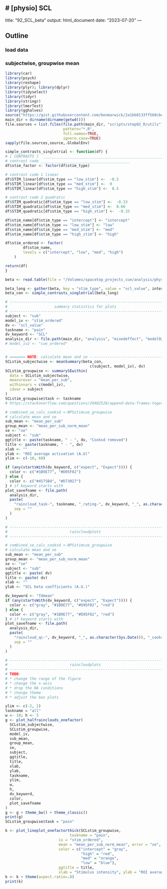 # [physio] SCL {#ch92_SCL}
---
title: "92_SCL_beta"
output: html_document
date: "2023-07-20"
---

## Outline
### load data
### subjectwise, groupwise mean

```r
library(car)
library(psych)
library(reshape)
library(plyr); library(dplyr)
library(tidyselect)
library(tidyr)
library(stringr)
library(lmerTest)
library(gghalves)
source("https://gist.githubusercontent.com/benmarwick/2a1bb0133ff568cbe28d/raw/fb53bd97121f7f9ce947837ef1a4c65a73bffb3f/geom_flat_violin.R")
main_dir = dirname(dirname(getwd()))
file.sources = list.files(file.path(main_dir, "scripts/step02_R/utils"),
                          pattern="*.R", 
                          full.names=TRUE, 
                          ignore.case=TRUE)
sapply(file.sources,source,.GlobalEnv)
```

```r
simple_contrasts_singletrial <- function(df) {
# [ CONTRASTS ]  ________________________________________________________________________________ # nolint
# contrast code ________________________________________
df$stim_factor <- factor(df$stim_type)

# contrast code 1 linear
df$STIM_linear[df$stim_type == "low_stim"] <-  -0.5
df$STIM_linear[df$stim_type == "med_stim"] <-  0
df$STIM_linear[df$stim_type == "high_stim"] <-  0.5

# contrast code 2 quadratic
df$STIM_quadratic[df$stim_type == "low_stim"] <-  -0.33
df$STIM_quadratic[df$stim_type == "med_stim"] <-  0.66
df$STIM_quadratic[df$stim_type == "high_stim"] <-  -0.33

df$stim_name[df$stim_type == "intercept"] <- "intercept"
df$stim_name[df$stim_type == "low_stim"] <- "low"
df$stim_name[df$stim_type == "med_stim"] <- "med"
df$stim_name[df$stim_type == "high_stim"] <- "high"

df$stim_ordered <- factor(
        df$stim_name,
        levels = c("intercept", "low", "med", "high")
    )

return(df)
}
```

```r
beta <- read.table(file = "/Volumes/spacetop_projects_cue/analysis/physio/glm/pmod-stimintensity/glm-pmodintenisy_task-pain_scr.tsv", sep = '\t', header = TRUE)

```
```r
beta_long <- gather(beta, key = "stim_type", value = "scl_value", intercept, low_stim, med_stim, high_stim)
beta_con <- simple_contrasts_singletrial(beta_long)

```


```r

# ----------------------------------------------------------------------
#                     summary statistics for plots
# ----------------------------------------------------------------------
subject <- "sub"
model_iv <- "stim_ordered"
dv <- "scl_value"
taskname <- "pain"
dv_keyword <- "SCL"
analysis_dir <- file.path(main_dir, "analysis", "mixedeffect", "model92_iv-stim_dv-sclbeta", as.character(Sys.Date()))
# model_iv2 <- "cue_ordered"


# ======= NOTE: calculate mean and se ----------------------------------
SCLstim_subjectwise <- meanSummary(beta_con,
                                      c(subject, model_iv), dv)
SCLstim_groupwise <- summarySEwithin(
  data = SCLstim_subjectwise,
  measurevar = "mean_per_sub",
  withinvars = c(model_iv),
  idvar = subject
)
SCLstim_groupwise$task <- taskname
# https://stackoverflow.com/questions/29402528/append-data-frames-together-in-a-for-loop/29419402

# combined_se_calc_cooksd <-NPSstimcue_groupwise
# calculate mean and se
sub_mean <- "mean_per_sub"
group_mean <- "mean_per_sub_norm_mean"
se <- "se"
subject <- "sub"
ggtitle <- paste(taskname, " - ", dv, "Cooksd removed")
title <- paste(taskname, " - ", dv)
xlab <- ""
ylab <- "ROI average activation (A.U)"
ylim <- c(-10, 60)

if (any(startsWith(dv_keyword, c("expect", "Expect")))) {
  color <- c("#1B9E77", "#D95F02")
} else {
  color <- c("#4575B4", "#D73027")
} # if keyword starts with
plot_savefname <- file.path(
  analysis_dir,
  paste(
    "raincloud_task-", taskname, "_rating-", dv_keyword, "_", as.character(Sys.Date()), "_cooksd.png",
    sep = ""
  )
)

# ----------------------------------------------------------------------
#                            raincloudplots
# ----------------------------------------------------------------------

# combined_se_calc_cooksd <-NPSstimcue_groupwise
# calculate mean and se
sub_mean <- "mean_per_sub"
group_mean <- "mean_per_sub_norm_mean"
se <- "se"
subject <- "sub"
ggtitle <- paste( dv)
title <- paste( dv)
xlab <- ""
ylab <- "SCL beta coefficients (A.U.)"

dv_keyword <- "fdmean"
if (any(startsWith(dv_keyword, c("expect", "Expect")))) {
  color <- c("gray", "#1B9E77", "#D95F02", "red")
} else {
  color <- c("gray", "#1B9E77", "#D95F02", "red")
} # if keyword starts with
plot_savefname <- file.path(
  analysis_dir,
  paste(
    "raincloud_qc-", dv_keyword, "_", as.character(Sys.Date()), "_cooksd.png",
    sep = ""
  )
)

# ----------------------------------------------------------------------
#                            raincloudplots
# ----------------------------------------------------------------------
# TODO: 
# * change the range of the figure
# * change the x-axis
# * drop the NA conditions
# * change theme
# * adjust the box plots

ylim <- c(-2, 2)
taskname = "all"
w <- 10; h <- 5
g <- plot_halfrainclouds_onefactor(
  SCLstim_subjectwise,
  SCLstim_groupwise,
  model_iv,
  sub_mean,
  group_mean,
  se,
  subject,
  ggtitle,
  title,
  xlab,
  ylab,
  taskname,
  ylim,
  w,
  h,
  dv_keyword,
  color,
  plot_savefname
)
g <- g + theme_bw() + theme_classic()
print(g)
SCLstim_groupwise$task = "pain"

k <- plot_lineplot_onefactorthick(SCLstim_groupwise,
                             taskname = "pain",
                        iv = "stim_ordered",
                        mean = "mean_per_sub_norm_mean", error = "se",
                        color = c("intercept" = "gray",
                                  "high" = "red",
                                  "med" = "orange",
                                  "low" = "blue"), 
                        ggtitle = title, 
                        xlab = "Stimulus intensity", ylab = "ROI average activation (A.U.)")
k <- k + theme(aspect.ratio=.8)
print(k)
```







